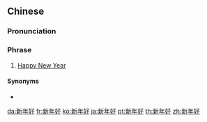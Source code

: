 ==Chinese==
{{zh-forms|type=21}}

===Pronunciation===
{{zh-pron
|m=xīnniánhǎo
|c=san1 nin4 hou2
|cat=ph
}}

===Phrase===
{{zh-phrase}}

# [[Happy New Year]]

====Synonyms====
* {{zh-l|新年快樂}}

[[da:新年好]]
[[fr:新年好]]
[[ko:新年好]]
[[ja:新年好]]
[[pt:新年好]]
[[th:新年好]]
[[zh:新年好]]